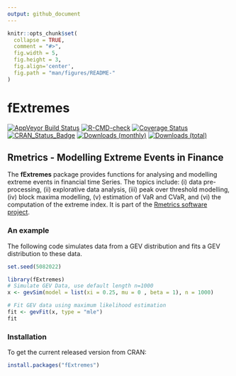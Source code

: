 ```yaml
---
output: github_document
---
```


<!-- README.md is generated from README.Rmd. Please edit that file -->

```r
knitr::opts_chunk$set(
  collapse = TRUE,
  comment = "#>",
  fig.width = 5, 
  fig.height = 3,
  fig.align='center',
  fig.path = "man/figures/README-"
)
```

# fExtremes

[![AppVeyor Build Status](https://ci.appveyor.com/api/projects/status/github/paulnorthrop/fExtremes?branch=main&svg=true)](https://ci.appveyor.com/project/paulnorthrop/fExtremes)
[![R-CMD-check](https://github.com/paulnorthrop/fExtremes/workflows/R-CMD-check/badge.svg)](https://github.com/paulnorthrop/fExtremes/actions)
[![Coverage Status](https://codecov.io/github/paulnorthrop/fExtremes/coverage.svg?branch=main)](https://app.codecov.io/github/paulnorthrop/fExtremes?branch=main)
[![CRAN_Status_Badge](https://www.r-pkg.org/badges/version/fExtremes)](https://cran.r-project.org/package=fExtremes)
[![Downloads (monthly)](https://cranlogs.r-pkg.org/badges/fExtremes?color=brightgreen)](https://cran.r-project.org/package=fExtremes)
[![Downloads (total)](https://cranlogs.r-pkg.org/badges/grand-total/fExtremes?color=brightgreen)](https://cran.r-project.org/package=fExtremes)

## Rmetrics - Modelling Extreme Events in Finance

The **fExtremes** package provides functions for analysing and modelling extreme events in financial time Series. The topics include: (i) data pre-processing, (ii) explorative data analysis, (iii) peak over threshold modelling, (iv) block maxima modelling, (v) estimation of VaR and CVaR, and (vi) the computation of the extreme index. It is part of the [Rmetrics software project](https://www.rmetrics.org/).

### An example

The following code simulates data from a GEV distribution and fits a GEV distribution to these data.

```r
set.seed(5082022)
```

```r
library(fExtremes)
# Simulate GEV Data, use default length n=1000
x <- gevSim(model = list(xi = 0.25, mu = 0 , beta = 1), n = 1000)

# Fit GEV data using maximum likelihood estimation
fit <- gevFit(x, type = "mle") 
fit
```

### Installation

To get the current released version from CRAN:

```r
install.packages("fExtremes")
```
